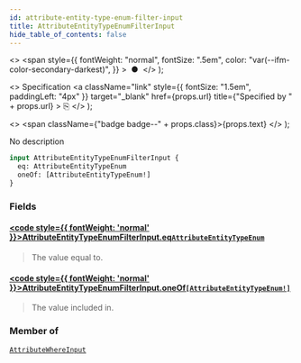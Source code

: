 ```yaml
---
id: attribute-entity-type-enum-filter-input
title: AttributeEntityTypeEnumFilterInput
hide_table_of_contents: false
---
```


  <>
    <span
      style={{
        fontWeight: "normal",
        fontSize: ".5em",
        color: "var(--ifm-color-secondary-darkest)",
      }}
    >
      &nbsp;●&nbsp;
    </span>
  </>
);

  <>
    Specification
    <a
      className="link"
      style={{ fontSize: "1.5em", paddingLeft: "4px" }}
      target="\_blank"
      href={props.url}
      title={"Specified by " + props.url}
    >
      ⎘
    </a>
  </>
);

  <>
    <span className={"badge badge--" + props.class}>{props.text}</span>
  </>
);

No description

```graphql
input AttributeEntityTypeEnumFilterInput {
  eq: AttributeEntityTypeEnum
  oneOf: [AttributeEntityTypeEnum!]
}
```

### Fields

#### [<code style={{ fontWeight: 'normal' }}>AttributeEntityTypeEnumFilterInput.<b>eq</b></code>](#)<Bullet />[`AttributeEntityTypeEnum`](../../api-reference/attributes/enums/attribute-entity-type-enum) <Badge class="secondary" text="enum"/> <Badge class="secondary" text="attributes"/>

> The value equal to.

#### [<code style={{ fontWeight: 'normal' }}>AttributeEntityTypeEnumFilterInput.<b>oneOf</b></code>](#)<Bullet />[`[AttributeEntityTypeEnum!]`](../../api-reference/attributes/enums/attribute-entity-type-enum) <Badge class="secondary" text="list"/> <Badge class="secondary" text="enum"/> <Badge class="secondary" text="attributes"/>

> The value included in.

### Member of

[`AttributeWhereInput`](../../api-reference/attributes/inputs/attribute-where-input) <Badge class="secondary" text="input"/>
